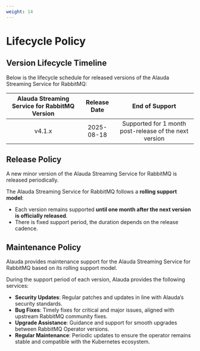 ```yaml
---
weight: 14
---
```


# Lifecycle Policy

## Version Lifecycle Timeline

Below is the lifecycle schedule for released versions of the Alauda Streaming Service for RabbitMQ:

| Alauda Streaming Service for RabbitMQ Version | Release Date | End of Support       |
|:--------------------:|:------------:|:--------------------:|
| v4.1.x               | 2025-08-18   | Supported for 1 month post-release of the next version   |

## Release Policy

A new minor version of the Alauda Streaming Service for RabbitMQ is released periodically.

The Alauda Streaming Service for RabbitMQ follows a **rolling support model**:

- Each version remains supported **until one month after the next version is officially released**.
- There is fixed support period, the duration depends on the release cadence.

## Maintenance Policy

Alauda provides maintenance support for the Alauda Streaming Service for RabbitMQ based on its rolling support model.

During the support period of each version, Alauda provides the following services:

- **Security Updates**: Regular patches and updates in line with Alauda’s security standards.
- **Bug Fixes**: Timely fixes for critical and major issues, aligned with upstream RabbitMQ community fixes.
- **Upgrade Assistance**: Guidance and support for smooth upgrades between RabbitMQ Operator versions.
- **Regular Maintenance**: Periodic updates to ensure the operator remains stable and compatible with the Kubernetes ecosystem.


